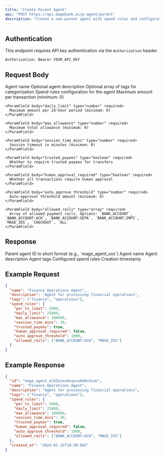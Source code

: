 ```yaml
---
title: "Create Parent Agent"
api: "POST https://api.magebank.ai/p-agent/parent"
description: "Create a new parent agent with spend rules and configuration"
---
```


## Authentication

This endpoint requires API key authentication via the `Authorization` header.

```
Authorization: Bearer YOUR_API_KEY
```

## Request Body

<ParamField body="name" type="string" required>
  Agent name
</ParamField>

<ParamField body="description" type="string">
  Optional agent description
</ParamField>

<ParamField body="tags" type="array">
  Optional array of tags for categorization
</ParamField>

<ParamField body="spend_rules" type="object" required>
  Spend rules configuration for the agent
  
  <Expandable title="Spend Rules Properties">
    <ParamField body="per_tx_limit" type="number" required>
      Maximum amount per transaction (minimum: 0)
    </ParamField>
    
    <ParamField body="daily_limit" type="number" required>
      Maximum amount per 24-hour period (minimum: 0)
    </ParamField>
    
    <ParamField body="max_allowance" type="number" required>
      Maximum total allowance (minimum: 0)
    </ParamField>
    
    <ParamField body="session_time_mins" type="number" required>
      Session timeout in minutes (minimum: 0)
    </ParamField>
    
    <ParamField body="trusted_payees" type="boolean" required>
      Whether to require trusted payees for transfers
    </ParamField>
    
    <ParamField body="human_approval_required" type="boolean" required>
      Whether all transactions require human approval
    </ParamField>
    
    <ParamField body="auto_approve_threshold" type="number" required>
      Auto-approval threshold amount (minimum: 0)
    </ParamField>
    
    <ParamField body="allowed_rails" type="array" required>
      Array of allowed payment rails. Options: `BANK_ACCOUNT`, `BANK_ACCOUNT:ACH`, `BANK_ACCOUNT:SEPA`, `BANK_ACCOUNT:IMPS`, `MAGE_IDS`, `CHECKOUT`, `ALL`
    </ParamField>
  </Expandable>
</ParamField>

## Response

<ResponseField name="id" type="string">
  Parent agent ID in short format (e.g., `mage_agent_xxx`)
</ResponseField>

<ResponseField name="name" type="string">
  Agent name
</ResponseField>

<ResponseField name="description" type="string">
  Agent description
</ResponseField>

<ResponseField name="tags" type="array">
  Agent tags
</ResponseField>

<ResponseField name="spend_rules" type="object">
  Configured spend rules
</ResponseField>

<ResponseField name="created_at" type="string">
  Creation timestamp
</ResponseField>

## Example Request

```json
{
  "name": "Finance Operations Agent",
  "description": "Agent for processing financial operations",
  "tags": ["finance", "operations"],
  "spend_rules": {
    "per_tx_limit": 5000,
    "daily_limit": 25000,
    "max_allowance": 100000,
    "session_time_mins": 30,
    "trusted_payees": true,
    "human_approval_required": false,
    "auto_approve_threshold": 1000,
    "allowed_rails": ["BANK_ACCOUNT:ACH", "MAGE_IDS"]
  }
}
```

## Example Response

```json
{
  "id": "mage_agent_eC6ZezevNsqxvoKmQrUuoU",
  "name": "Finance Operations Agent",
  "description": "Agent for processing financial operations",
  "tags": ["finance", "operations"],
  "spend_rules": {
    "per_tx_limit": 5000,
    "daily_limit": 25000,
    "max_allowance": 100000,
    "session_time_mins": 30,
    "trusted_payees": true,
    "human_approval_required": false,
    "auto_approve_threshold": 1000,
    "allowed_rails": ["BANK_ACCOUNT:ACH", "MAGE_IDS"]
  },
  "created_at": "2024-01-15T10:30:00Z"
}
```